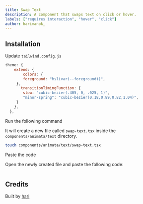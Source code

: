 ```yaml
---
title: Swap Text
description: A component that swaps text on click or hover.
labels: ["requires interaction", "hover", "click"]
author: harimanok_
---
```


<ComponentPreview name="text-swap-text--docs" />

## Installation

<Steps>

<Step>Update `tailwind.config.js`</Step>
```js
theme: {
    extend: {
        colors: {
        foreground: "hsl(var(--foreground))",
     },
       transitionTimingFunction: {
        slow: "cubic-bezier(.405, 0, .025, 1)",
        "minor-spring": "cubic-bezier(0.18,0.89,0.82,1.04)",
     }
    },
  },
```

<Step>Run the following command</Step>

It will create a new file called `swap-text.tsx` inside the `components/animata/text` directory.

```bash
touch components/animata/text/swap-text.tsx
```

<Step>Paste the code</Step>

Open the newly created file and paste the following code:

```jsx file=<rootDir>/animata/text/swap-text.tsx

```

</Steps>

## Credits

Built by [hari](https://github.com/hari)
